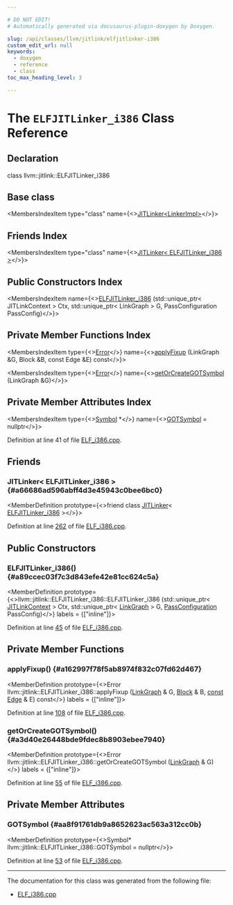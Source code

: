 ```yaml
---

# DO NOT EDIT!
# Automatically generated via docusaurus-plugin-doxygen by Doxygen.

slug: /api/classes/llvm/jitlink/elfjitlinker-i386
custom_edit_url: null
keywords:
  - doxygen
  - reference
  - class
toc_max_heading_level: 3

---
```





# The `ELFJITLinker_i386` Class Reference

<DoxygenPage pluginConfig={pluginConfig}>



## Declaration

<CodeBlock>class llvm::jitlink::ELFJITLinker_i386</CodeBlock>

## Base class

<MembersIndex>

<MembersIndexItem
  type="class"
  name={<><a href="/docs/api/classes/llvm/jitlink/jitlinker">JITLinker&lt;LinkerImpl&gt;</a></>}>
</MembersIndexItem>

</MembersIndex>

## Friends Index

<MembersIndex>

<MembersIndexItem
  type="class"
  name={<><a href="#a66686ad596abff4d3e45943c0bee6bc0">JITLinker&lt; ELFJITLinker&#95;i386 &gt;</a></>}>
</MembersIndexItem>

</MembersIndex>

## Public Constructors Index

<MembersIndex>

<MembersIndexItem
  name={<><a href="#a89ccec03f7c3d843efe42e81cc624c5a">ELFJITLinker&#95;i386</a> (std::unique&#95;ptr&lt; JITLinkContext &gt; Ctx, std::unique&#95;ptr&lt; LinkGraph &gt; G, PassConfiguration PassConfig)</>}>
</MembersIndexItem>

</MembersIndex>

## Private Member Functions Index

<MembersIndex>

<MembersIndexItem
  type={<><a href="/docs/api/classes/llvm/error">Error</a></>}
  name={<><a href="#a162997f78f5ab8974f832c07fd62d467">applyFixup</a> (LinkGraph &amp;G, Block &amp;B, const Edge &amp;E) const</>}>
</MembersIndexItem>

<MembersIndexItem
  type={<><a href="/docs/api/classes/llvm/error">Error</a></>}
  name={<><a href="#a3d40e26448bde9fdec8b8903ebee7940">getOrCreateGOTSymbol</a> (LinkGraph &amp;G)</>}>
</MembersIndexItem>

</MembersIndex>

## Private Member Attributes Index

<MembersIndex>

<MembersIndexItem
  type={<><a href="/docs/api/classes/llvm/jitlink/symbol">Symbol</a> &#42;</>}
  name={<><a href="#aa8f91761db9a8652623ac563a312cc0b">GOTSymbol</a> = nullptr</>}>
</MembersIndexItem>

</MembersIndex>


Definition at line 41 of file <a href="/docs/api/files/lib/lib/executionengine/lib/executionengine/jitlink/elf-i386-cpp">ELF&#95;i386.cpp</a>.

<SectionDefinition>

## Friends

### JITLinker&lt; ELFJITLinker&#95;i386 &gt; {#a66686ad596abff4d3e45943c0bee6bc0}

<MemberDefinition
  prototype={<>friend class <a href="/docs/api/classes/llvm/jitlink/jitlinker">JITLinker</a>&lt; <a href="/docs/api/classes/llvm/jitlink/elfjitlinker-i386">ELFJITLinker&#95;i386</a> &gt;</>}>

Definition at line <a href="/docs/api/files/lib/lib/executionengine/lib/executionengine/jitlink/elf-i386-cpp/#l00262">262</a> of file <a href="/docs/api/files/lib/lib/executionengine/lib/executionengine/jitlink/elf-i386-cpp">ELF&#95;i386.cpp</a>.
</MemberDefinition>

</SectionDefinition>

<SectionDefinition>

## Public Constructors

### ELFJITLinker&#95;i386() {#a89ccec03f7c3d843efe42e81cc624c5a}

<MemberDefinition
  prototype={<>llvm::jitlink::ELFJITLinker&#95;i386::ELFJITLinker&#95;i386 (std::unique&#95;ptr&lt; <a href="/docs/api/classes/llvm/jitlink/jitlinkcontext">JITLinkContext</a> &gt; Ctx, std::unique&#95;ptr&lt; <a href="/docs/api/classes/llvm/jitlink/linkgraph">LinkGraph</a> &gt; G, <a href="/docs/api/structs/llvm/jitlink/passconfiguration">PassConfiguration</a> PassConfig)</>}
  labels = {["inline"]}>

Definition at line <a href="/docs/api/files/lib/lib/executionengine/lib/executionengine/jitlink/elf-i386-cpp/#l00045">45</a> of file <a href="/docs/api/files/lib/lib/executionengine/lib/executionengine/jitlink/elf-i386-cpp">ELF&#95;i386.cpp</a>.
</MemberDefinition>

</SectionDefinition>

<SectionDefinition>

## Private Member Functions

### applyFixup() {#a162997f78f5ab8974f832c07fd62d467}

<MemberDefinition
  prototype={<>Error llvm::jitlink::ELFJITLinker&#95;i386::applyFixup (<a href="/docs/api/classes/llvm/jitlink/linkgraph">LinkGraph</a> &amp; G, <a href="/docs/api/classes/llvm/jitlink/block">Block</a> &amp; B, <a href="/docs/api/files/lib/lib/target/lib/target/aarch64/aarch64promoteconstant-cpp/#a90f8350fecae261c25be85d38b451bff">const</a> <a href="/docs/api/classes/llvm/jitlink/edge">Edge</a> &amp; E) const</>}
  labels = {["inline"]}>

Definition at line <a href="/docs/api/files/lib/lib/executionengine/lib/executionengine/jitlink/elf-i386-cpp/#l00108">108</a> of file <a href="/docs/api/files/lib/lib/executionengine/lib/executionengine/jitlink/elf-i386-cpp">ELF&#95;i386.cpp</a>.
</MemberDefinition>

### getOrCreateGOTSymbol() {#a3d40e26448bde9fdec8b8903ebee7940}

<MemberDefinition
  prototype={<>Error llvm::jitlink::ELFJITLinker&#95;i386::getOrCreateGOTSymbol (<a href="/docs/api/classes/llvm/jitlink/linkgraph">LinkGraph</a> &amp; G)</>}
  labels = {["inline"]}>

Definition at line <a href="/docs/api/files/lib/lib/executionengine/lib/executionengine/jitlink/elf-i386-cpp/#l00055">55</a> of file <a href="/docs/api/files/lib/lib/executionengine/lib/executionengine/jitlink/elf-i386-cpp">ELF&#95;i386.cpp</a>.
</MemberDefinition>

</SectionDefinition>

<SectionDefinition>

## Private Member Attributes

### GOTSymbol {#aa8f91761db9a8652623ac563a312cc0b}

<MemberDefinition
  prototype={<>Symbol&#42; llvm::jitlink::ELFJITLinker&#95;i386::GOTSymbol = nullptr</>}>

Definition at line <a href="/docs/api/files/lib/lib/executionengine/lib/executionengine/jitlink/elf-i386-cpp/#l00053">53</a> of file <a href="/docs/api/files/lib/lib/executionengine/lib/executionengine/jitlink/elf-i386-cpp">ELF&#95;i386.cpp</a>.
</MemberDefinition>

</SectionDefinition>

<hr/>

The documentation for this class was generated from the following file:

<ul>
<li><a href="/docs/api/files/lib/lib/executionengine/lib/executionengine/jitlink/elf-i386-cpp">ELF_i386.cpp</a></li>
</ul>

</DoxygenPage>
